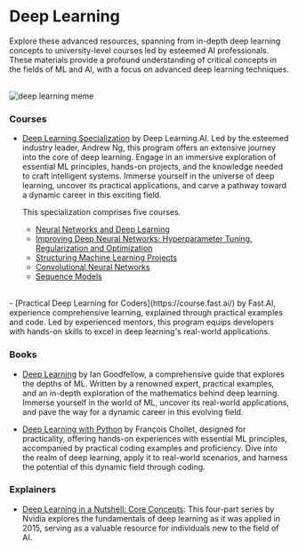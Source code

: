 # Deep Learning 

Explore these advanced resources, spanning from in-depth deep learning concepts to university-level courses led by esteemed AI professionals. These materials provide a profound understanding of critical concepts in the fields of ML and AI, with a focus on advanced deep learning techniques.

<br/>
<div style={{ display: "flex" }}>
  <img src="/static/img/memes/dlMeme.png" alt="deep learning meme" />
</div>

### Courses

- [Deep Learning Specialization](https://www.deeplearning.ai/courses/deep-learning-specialization/) by Deep Learning.AI. Led by the esteemed industry leader, Andrew Ng, this program offers an extensive journey into the core of deep learning. Engage in an immersive exploration of essential ML principles, hands-on projects, and the knowledge needed to craft intelligent systems. Immerse yourself in the universe of deep learning, uncover its practical applications, and carve a pathway toward a dynamic career in this exciting field.
  
  This specialization comprises five courses.

  - [Neural Networks and Deep Learning](https://www.coursera.org/learn/neural-networks-deep-learning?specialization=deep-learning)
  - [Improving Deep Neural Networks: Hyperparameter Tuning, Regularization and Optimization](https://www.coursera.org/learn/deep-neural-network?specialization=deep-learning)
  - [Structuring Machine Learning Projects](https://www.coursera.org/learn/machine-learning-projects?specialization=deep-learning)
  - [Convolutional Neural Networks](https://www.coursera.org/learn/convolutional-neural-networks?specialization=deep-learning)
  - [Sequence Models](https://www.coursera.org/learn/nlp-sequence-models?specialization=deep-learning)

<br />
- [Practical Deep Learning for Coders](https://course.fast.ai/) by Fast.AI, experience comprehensive learning, explained through practical examples and code. Led by experienced mentors, this program equips developers with hands-on skills to excel in deep learning's real-world applications.

### Books 

- [Deep Learning](https://www.deeplearningbook.org/) by Ian Goodfellow, a comprehensive guide that explores the depths of ML. Written by a renowned expert, practical examples, and an in-depth exploration of the mathematics behind deep learning. Immerse yourself in the world of ML, uncover its real-world applications, and pave the way for a dynamic career in this evolving field.

- [Deep Learning with Python](https://github.com/severus27/ML-books/blob/main/Deep%20Learning%20with%20Python%2C%20Franc%CC%A7ois%20Chollet.pdf) by François Chollet, designed for practicality, offering hands-on experiences with essential ML principles, accompanied by practical coding examples and proficiency. Dive into the realm of deep learning, apply it to real-world scenarios, and harness the potential of this dynamic field through coding.

### Explainers

- [Deep Learning in a Nutshell: Core Concepts](https://developer.nvidia.com/blog/deep-learning-nutshell-core-concepts/): This four-part series by Nvidia explores the fundamentals of deep learning as it was applied in 2015, serving as a valuable resource for individuals new to the field of AI.